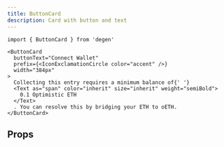 ```yaml
---
title: ButtonCard
description: Card with button and text
---
```


```tsx
import { ButtonCard } from 'degen'
```

```tsx live=true expand=true
<ButtonCard
  buttonText="Connect Wallet"
  prefix={<IconExclamationCircle color="accent" />}
  width="384px"
>
  Collecting this entry requires a minimum balance of{' '}
  <Text as="span" color="inherit" size="inherit" weight="semiBold">
    0.1 Optimistic ETH
  </Text>
  . You can resolve this by bridging your ETH to oETH.
</ButtonCard>
```

## Props

<PropsTable sourceLink={sourceLink} types={types} />
